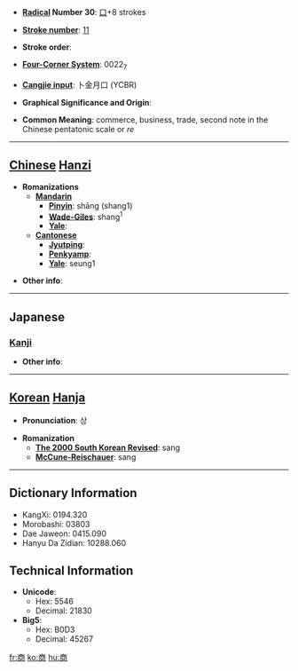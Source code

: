 * '''[[Wiktionary:Chinese radical index| Radical]] Number 30''': [[Wiktionary:Chinese radical index 口|口]]+8 strokes

* '''[[Wiktionary:Chinese total strokes index|Stroke number]]''': [[Wiktionary:Chinese total strokes index 11|11]]

* '''Stroke order''': 

* '''[[Wiktionary:Chinese four corner index|Four-Corner System]]''': 0022<sub>7</sub>

* '''[[Wiktionary:Chinese Cangjie index|Cangjie input]]''': 卜金月口 (YCBR)

* '''Graphical Significance and Origin''': 

* '''Common Meaning''': commerce, business, trade, second note in the Chinese pentatonic scale or ''re''

----

== [[Chinese]] [[Hanzi]] ==

* '''Romanizations'''
** '''[[Mandarin]]'''
*** '''[[Pinyin]]''': shāng (shang1)
*** '''[[Wade-Giles]]''': shang<sup>1</sup>
*** '''[[Yale]]''': 
** '''[[Cantonese]]'''
*** '''[[Jyutping]]''':
*** '''[[Penkyamp]]''': 
*** '''[[Yale]]''': seung1

* '''Other info''': 

----

==Japanese==
===[[Kanji]]===
{{kanji|on readings=[[しょう]] (shō)
|kun readings=[[あきなう]] (akinau)
}}

* '''Other info''':  

----

== [[Korean]] [[Hanja]] ==

* '''Pronunciation''': 상

* '''Romanization'''
** '''[[The 2000 South Korean Revised Romanization|The 2000 South Korean Revised]]''': sang
** '''[[McCune-Reischauer]]''': sang

----

== Dictionary Information ==

* KangXi: 0194.320
* Morobashi: 03803
* Dae Jaweon: 0415.090
* Hanyu Da Zidian: 10288.060

== Technical Information ==

* '''Unicode''':
** Hex: 5546
** Decimal: 21830
* '''Big5''':
** Hex: B0D3
** Decimal: 45267

[[fr:商]]
[[ko:商]]
[[hu:商]]